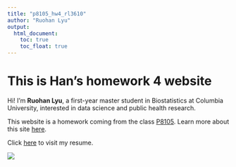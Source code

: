 ```yaml
---
title: "p8105_hw4_rl3610"
author: "Ruohan Lyu"
output: 
  html_document:
    toc: true
    toc_float: true
---
```


# This is Han's homework 4 website

Hi! I’m **Ruohan Lyu**, a first-year master student in Biostatistics at Columbia University, interested in data science and public health research.

This website is a homework coming from the class [P8105](https://p8105.com/index.html). Learn more about this site [here](about.html).

Click [here](resume.html) to visit my resume.

![](images/dog.jpg)

